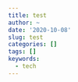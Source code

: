 ```yaml
---
title: test
author: ~
date: '2020-10-08'
slug: test
categories: []
tags: []
keywords:
  - tech
---
```


<!--more-->
